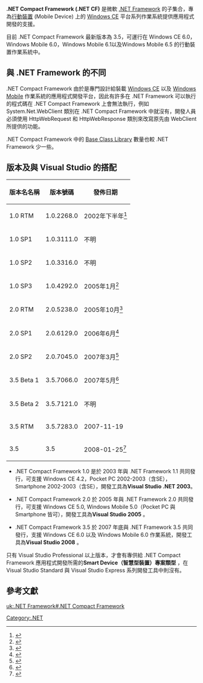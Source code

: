 {{noteTA|G1=IT}}'''.NET Compact Framework (.NET CF)''' 是微軟 [[.NET_Framework|.NET Framework]] 的子集合，專為[[行動裝置|行動裝置]] (Mobile Device) 上的 [[Windows_CE|Windows CE]] 平台系列作業系統提供應用程式開發的支援。

目前 .NET Compact Framework 最新版本為 3.5，可運行在 Windows CE 6.0，Windows Mobile 6.0，Windows Mobile 6.1以及Windows Mobile 6.5 的行動裝置作業系統中。

== 與 .NET Framework 的不同 ==

.NET Compact Framework 由於是專門設計給裝載 [[Windows_CE|Windows CE]] 以及 [[Windows_Mobile|Windows Mobile]] 作業系統的應用程式開發平台，因此有許多在 .NET Framework 可以執行的程式碼在 .NET Compact Framework 上會無法執行，例如 System.Net.WebClient 類別在 .NET Compact Framework 中就沒有，開發人員必須使用 HttpWebRequest 和 HttpWebResponse 類別來改寫原先由 WebClient 所提供的功能。

.NET Compact Framework 中的 [[Base_Class_Library|Base Class Library]] 數量也較 .NET Framework 少一些。

== 版本及與 Visual Studio 的搭配 ==

{| class="wikitable" align="center"
!版本名名稱!!版本號碼!!發佈日期
|-
|1.0 RTM||1.0.2268.0||2002年下半年<ref>{{cite web | url = http://www.ddj.com/web-development/184406670 | title = .NET Compact Framework Nears Release | accessdate = 2007-12-06 | archive-date = 2012-03-21 | archive-url = https://www.webcitation.org/66LCANHCF?url=http://drdobbs.com/web-development/184406670 | dead-url = no }}</ref>
|-
|1.0 SP1||1.0.3111.0||不明
|-
|1.0 SP2||1.0.3316.0||不明
|-
|1.0 SP3||1.0.4292.0||2005年1月<ref>{{cite web | url = http://blogs.msdn.com/netcfteam/archive/2005/01/10/350249.aspx | title = .NET Compact Framework releases 1.0 SP3 | accessdate = 2007-12-06 | archive-url = https://www.webcitation.org/66LCBKYNH?url=http://blogs.msdn.com/b/netcfteam/archive/2005/01/10/350249.aspx | archive-date = 2012-03-21 | dead-url = yes }}</ref>
|-
|2.0 RTM||2.0.5238.0||2005年10月<ref>{{cite web |url=http://www.windowsfordevices.com/news/NS6191688737.html |title=Microsoft releases .NET CF 2.0 redistributable |accessdate=2007-12-06 |archiveurl=https://web.archive.org/web/20080512044530/http://www.windowsfordevices.com/news/NS6191688737.html |archivedate=2008-05-12 |deadurl=yes }}</ref>
|-
|2.0 SP1||2.0.6129.0||2006年6月<ref>{{cite web | url = http://blogs.msdn.com/netcfteam/archive/2006/06/21/642013.aspx | title = .NET Compact Framework v2.0 SP1 is done and is being released. | accessdate = 2007-12-06 | archive-url = https://www.webcitation.org/66LCDK9mK?url=http://blogs.msdn.com/b/netcfteam/archive/2006/06/21/642013.aspx | archive-date = 2012-03-21 | dead-url = yes }}</ref>
|-
|2.0 SP2||2.0.7045.0||2007年3月<ref>{{cite web | url = http://blogs.msdn.com/netcfteam/archive/2007/03/13/net-compact-framework-2-0-sp2-released.aspx | title = .NET Compact Framework 2.0 SP2 Released | accessdate = 2007-12-06 | archive-url = https://www.webcitation.org/66LCEBi5Z?url=http://blogs.msdn.com/b/netcfteam/archive/2007/03/13/net-compact-framework-2-0-sp2-released.aspx | archive-date = 2012-03-21 | dead-url = yes }}</ref>
|-
|3.5 Beta 1||3.5.7066.0||2007年5月<ref>{{cite web | url = http://www.microsoft.com/downloads/details.aspx?FamilyID=1343D537-A62F-4A6E-9727-7791BF4CC2BD&displaylang=en | title = .NET Compact Framework 3.5 Beta1 Redistributable | accessdate = 2007-12-06 | archive-url = https://web.archive.org/web/20071213060637/http://www.microsoft.com/downloads/details.aspx?FamilyID=1343d537-a62f-4a6e-9727-7791bf4cc2bd&displaylang=en | archive-date = 2007-12-13 | dead-url = yes }}</ref>
|-
|3.5 Beta 2||3.5.7121.0||不明
|-
|3.5 RTM||3.5.7283.0||2007-11-19
|-
|3.5||3.5||2008-01-25<ref>{{cite web | url = http://www.microsoft.com/downloads/details.aspx?displaylang=en&FamilyID=e3821449-3c6b-42f1-9fd9-0041345b3385 | title = .NET Compact Framework 3.5 Redistributable | accessdate = 2008-05-05 | archive-date = 2012-03-21 | archive-url = https://www.webcitation.org/66LCGAddb?url=http://www.microsoft.com/download/en/details.aspx?displaylang=en | dead-url = no }}</ref>
|}

*.NET Compact Framework 1.0 是於 2003 年與 .NET Framework 1.1 共同發行，可支援 Windows CE 4.2，Pocket PC 2002-2003（含SE），Smartphone 2002-2003（含SE），開發工具為''' Visual Studio .NET 2003'''。

*.NET Compact Framework 2.0 於 2005 年與 .NET Framework 2.0 共同發行，可支援 Windows CE 5.0, Windows Mobile 5.0（Pocket PC 與 Smartphone 皆可），開發工具為''' Visual Studio 2005''' 。

*.NET Compact Framework 3.5 於 2007 年底與 .NET Framework 3.5 共同發行，支援 Windows CE 6.0 以及 Windows Mobile 6.0 作業系統，開發工具為''' Visual Studio 2008''' 。

只有 Visual Studio Professional 以上版本，才會有專供給 .NET Compact Framework 應用程式開發所需的''' Smart Device（智慧型裝置）專案類型''' ，在 Visual Studio Standard 與 Visual Studio Express 系列開發工具中則沒有。

== 參考文獻 ==

{{reflist}}

{{DotNET}}
{{Microsoft APIs}}

[[Category:.NET|Category:.NET]]

[[uk:.NET_Framework#.NET_Compact_Framework|uk:.NET Framework#.NET Compact Framework]]